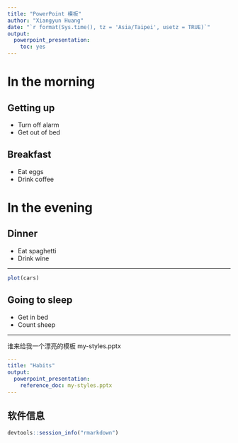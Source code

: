 ---
title: "PowerPoint 模板"
author: "Xiangyun Huang"
date: "`r format(Sys.time(), tz = 'Asia/Taipei', usetz = TRUE)`"
output: 
  powerpoint_presentation:
    toc: yes
---

# In the morning

## Getting up

- Turn off alarm
- Get out of bed

## Breakfast

- Eat eggs
- Drink coffee

# In the evening

## Dinner

- Eat spaghetti
- Drink wine

---

```{r cars, fig.cap="散点图", echo=FALSE}
plot(cars)
```

## Going to sleep

- Get in bed
- Count sheep


---

谁来给我一个漂亮的模板 my-styles.pptx

```yaml
---
title: "Habits"
output:
  powerpoint_presentation:
    reference_doc: my-styles.pptx
---
```

## 软件信息 {.allowframebreaks}

```{r}
devtools::session_info("rmarkdown")
```


